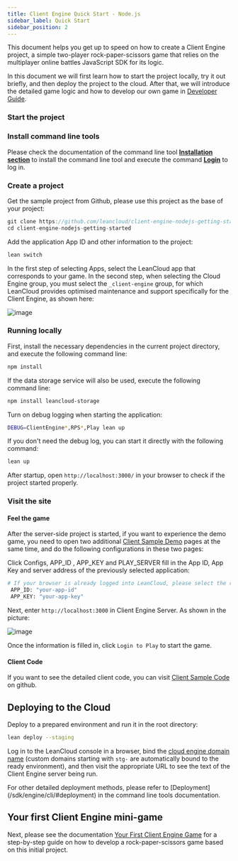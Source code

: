 ```yaml
---
title: Client Engine Quick Start - Node.js
sidebar_label: Quick Start
sidebar_position: 2
---
```


This document helps you get up to speed on how to create a Client Engine project, a simple two-player rock-paper-scissors game that relies on the multiplayer online battles JavaScript SDK for its logic.

In this document we will first learn how to start the project locally, try it out briefly, and then deploy the project to the cloud. After that, we will introduce the detailed game logic and how to develop our own game in [Developer Guide](/sdk/multiplayer/client-engine/guide-node/).

### Start the project

### Install command line tools

Please check the documentation of the command line tool **[Installation section](/sdk/engine/cli/#installation)** to install the command line tool and execute the command **[Login](/sdk/engine/cli/#login-account)** to log in.

### Create a project

Get the sample project from Github, please use this project as the base of your project:

```js
git clone https://github.com/leancloud/client-engine-nodejs-getting-started
cd client-engine-nodejs-getting-started
```

Add the application App ID and other information to the project:

```sh
lean switch
```

In the first step of selecting Apps, select the LeanCloud app that corresponds to your game. In the second step, when selecting the Cloud Engine group, you must select the `_client-engine` group, for which LeanCloud provides optimised maintenance and support specifically for the Client Engine, as shown here:

![image](/img/client-engine/lean-switch.png)

### Running locally

First, install the necessary dependencies in the current project directory, and execute the following command line:

```sh
npm install
```

If the data storage service will also be used, execute the following command line:

```sh
npm install leancloud-storage
```

Turn on debug logging when starting the application:

```sh
DEBUG=ClientEngine*,RPS*,Play lean up
```

If you don't need the debug log, you can start it directly with the following command:

```sh
lean up
```

After startup, open `http://localhost:3000/` in your browser to check if the project started properly.

### Visit the site

#### Feel the game

After the server-side project is started, if you want to experience the demo game, you need to open two additional [Client Sample Demo](https://client-engine-app.leanapp.cn/) pages at the same time, and do the following configurations in these two pages:

Click Configs, APP_ID , APP_KEY and PLAY_SERVER fill in the App ID, App Key and server address of the previously selected application:

```sh
# If your browser is already logged into LeanCloud, please select the relevant app below, copy and paste the relevant information into Configs:
 APP_ID: "your-app-id"
 APP_KEY: "your-app-key"
```

Next, enter `http://localhost:3000` in Client Engine Server. As shown in the picture:

![image](/img/client-engine/browser-demo.png)

Once the information is filled in, click `Login to Play` to start the game.

#### Client Code

If you want to see the detailed client code, you can visit [Client Sample Code](https://github.com/leancloud/client-engine-demo-webapp) on github.

## Deploying to the Cloud

Deploy to a prepared environment and run it in the root directory:

```sh
lean deploy --staging
```

Log in to the LeanCloud console in a browser, bind the [cloud engine domain name](/sdk/domain/guide/#cloud-engine-domain-name) (custom domains starting with `stg-` are automatically bound to the ready environment), and then visit the appropriate URL to see the text of the Client Engine server being run.

For other detailed deployment methods, please refer to [Deployment] (/sdk/engine/cli/#deployment) in the command line tools documentation.

## Your first Client Engine mini-game

Next, please see the documentation [Your First Client Engine Game](/sdk/multiplayer/client-engine/first-game-node/) for a step-by-step guide on how to develop a rock-paper-scissors game based on this initial project.